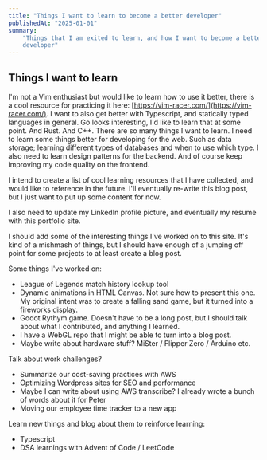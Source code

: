 ```yaml
---
title: "Things I want to learn to become a better developer"
publishedAt: "2025-01-01"
summary:
    "Things that I am exited to learn, and how I want to become a better
    developer"
---
```


## Things I want to learn

I'm not a Vim enthusiast but would like to learn how to use it better, there is
a cool resource for practicing it here:
[https://vim-racer.com/](https://vim-racer.com/). I want to also get better with
Typescript, and statically typed languages in general. Go looks interesting, I'd
like to learn that at some point. And Rust. And C++. There are so many things I
want to learn. I need to learn some things better for developing for the web.
Such as data storage; learning different types of databases and when to use
which type. I also need to learn design patterns for the backend. And of course
keep improving my code quality on the frontend.

I intend to create a list of cool learning resources that I have collected, and
would like to reference in the future. I'll eventually re-write this blog post,
but I just want to put up some content for now.

I also need to update my LinkedIn profile picture, and eventually my resume with
this portfolio site.

I should add some of the interesting things I've worked on to this site. It's
kind of a mishmash of things, but I should have enough of a jumping off point
for some projects to at least create a blog post.

Some things I've worked on:

-   League of Legends match history lookup tool
-   Dynamic animations in HTML Canvas. Not sure how to present this one. My
    original intent was to create a falling sand game, but it turned into a
    fireworks display.
-   Godot Rythym game. Doesn't have to be a long post, but I should talk about
    what I contributed, and anything I learned.
-   I have a WebGL repo that I might be able to turn into a blog post.
-   Maybe write about hardware stuff? MiSter / Flipper Zero / Arduino etc.

Talk about work challenges?

-   Summarize our cost-saving practices with AWS
-   Optimizing Wordpress sites for SEO and performance
-   Maybe I can write about using AWS transcribe? I already wrote a bunch of
    words about it for Peter
-   Moving our employee time tracker to a new app

Learn new things and blog about them to reinforce learning:

-   Typescript
-   DSA learnings with Advent of Code / LeetCode
